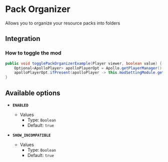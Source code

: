 # Pack Organizer

Allows you to organize your resource packs into folders

## Integration

### How to toggle the mod

```java
public void togglePackOrganizerExample(Player viewer, boolean value) {
    Optional<ApolloPlayer> apolloPlayerOpt = Apollo.getPlayerManager().getPlayer(viewer.getUniqueId());
    apolloPlayerOpt.ifPresent(apolloPlayer -> this.modSettingModule.getOptions().set(apolloPlayer, ModPackOrganizer.ENABLED, value));
}
```

## Available options

- __`ENABLED`__
    - Values
        - Type: `Boolean`
        - Default: `true`

- __`SHOW_INCOMPATIBLE`__
    - Values
        - Type: `Boolean`
        - Default: `true`

